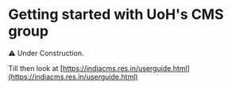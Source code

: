 # Getting started with UoH's CMS group

⚠️ Under Construction.

Till then look at [https://indiacms.res.in/userguide.html](https://indiacms.res.in/userguide.html)